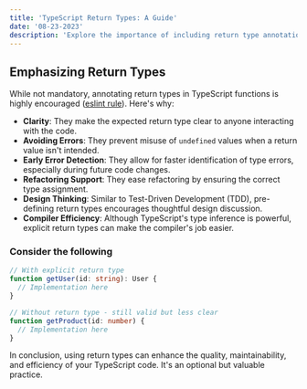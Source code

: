 ```yaml
---
title: 'TypeScript Return Types: A Guide'
date: '08-23-2023'
description: 'Explore the importance of including return type annotations in TypeScript, though optional, and its various benefits.'
---
```


## Emphasizing Return Types

While not mandatory, annotating return types in TypeScript functions is highly encouraged ([eslint rule](https://typescript-eslint.io/rules/explicit-function-return-type/)). Here's why:

- **Clarity**: They make the expected return type clear to anyone interacting with the code.
- **Avoiding Errors**: They prevent misuse of `undefined` values when a return value isn't intended.
- **Early Error Detection**: They allow for faster identification of type errors, especially during future code changes.
- **Refactoring Support**: They ease refactoring by ensuring the correct type assignment.
- **Design Thinking**: Similar to Test-Driven Development (TDD), pre-defining return types encourages thoughtful design discussion.
- **Compiler Efficiency**: Although TypeScript's type inference is powerful, explicit return types can make the compiler's job easier.

### Consider the following

```ts
// With explicit return type
function getUser(id: string): User {
  // Implementation here
}

// Without return type - still valid but less clear
function getProduct(id: number) {
  // Implementation here
}
```

In conclusion, using return types can enhance the quality, maintainability, and efficiency of your TypeScript code. It's an optional but valuable practice.
